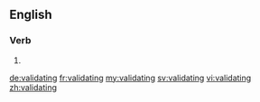 
==English==

===Verb===
{{head|en}}

# {{present participle of|validate|lang=en}}

[[de:validating]]
[[fr:validating]]
[[my:validating]]
[[sv:validating]]
[[vi:validating]]
[[zh:validating]]